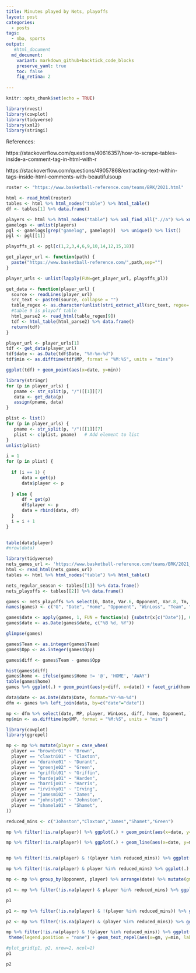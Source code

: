 ```yaml
---
title: Minutes played by Nets, playoffs 
layout: post
categories:
  - posts 
tags:
  - nba, sports
output: 
   #html_document
  md_document:
    variant: markdown_github+backtick_code_blocks
    preserve_yaml: true
    toc: false
    fig_retina: 2
  
---
```


```r
knitr::opts_chunk$set(echo = TRUE)
```



```r
library(rvest)
library(cowplot)
library(tidyverse)
library(xml2)
library(stringi)
```

References:

https://stackoverflow.com/questions/40616357/how-to-scrape-tables-inside-a-comment-tag-in-html-with-r

https://stackoverflow.com/questions/49057868/extracting-text-within-tags-inside-html-comments-with-beautifulsoup

```r
roster <- "https://www.basketball-reference.com/teams/BRK/2021.html"

html <- read_html(roster)
tables <- html %>% html_nodes("table") %>% html_table()
df <- tables[1] %>% data.frame()

players <- html %>% html_nodes("table") %>% xml_find_all(".//a") %>% xml_attrs()
gamelogs <- unlist(players)
pgl <- gamelogs[grep("gamelog", gamelogs)]  %>% unique() %>% list() 
pgl <- pgl[[1]]

playoffs_pl <- pgl[c(1,2,3,4,6,9,10,14,12,15,18)]
```

```r

get_player_url <- function(path) {
  paste("https://www.basketball-reference.com/",path,sep="")
}

player_urls <- unlist(lapply(FUN=get_player_url, playoffs_pl))

get_data <- function(player_url) {
  source <- readLines(player_url)
  src_text <- paste0(source, collapse = "")
  table_regex <- as.character(unlist(stri_extract_all(src_text, regex='<table(.*?)/table>', omit_no_match = T, simplify = T)))
  #table 9 is playoff table
  html_parse2 <- read_html(table_regex[9])
  tdf <- html_table(html_parse2) %>% data.frame()  
  return(tdf)
}

```

```r
player_url <- player_urls[1]
tdf <- get_data(player_url)
tdf$date <- as.Date(tdf$Date, "%Y-%m-%d")
tdf$min <- as.difftime(tdf$MP, format = "%M:%S", units = "mins")

ggplot(tdf) + geom_point(aes(x=date, y=min))
```


```r
library(stringr)
for (p in player_urls) {
   pname <- str_split(p, "/")[[1]][7]
   data <- get_data(p)
   assign(pname, data) 
}
```

```r
plist <- list()
for (p in player_urls) {
   pname <- str_split(p, "/")[[1]][7]
   plist <- c(plist, pname)   # Add element to list
}
unlist(plist)

```

```r

i = 1
for (p in plist) {
  
  if (i == 1) {
      data = get(p)
      data$player <- p
        
  } else {
      df = get(p)
      df$player <- p
      data = rbind(data, df) 
  }
  i = i + 1
}
  
```

```r
table(data$player)
#nrow(data)
```


```r
library(tidyverse)
nets_games_url <- 'https://www.basketball-reference.com/teams/BRK/2021_games.html'
html <- read_html(nets_games_url)
tables <- html %>% html_nodes("table") %>% html_table()

nets_regular_season <- tables[[1]] %>% data.frame()
nets_playoffs <- tables[[2]] %>% data.frame()

games <- nets_playoffs %>% select(G, Date, Var.6, Opponent, Var.8, Tm, Opp)
names(games) <- c("G", "Date", "Home", "Opponent", "WinLoss", "Team", "Opp")
```

```r

games$date <- apply(games, 1, FUN = function(x) {substr(x[c("Date")], 6, 20) })
games$date <- as.Date(games$date, c("%B %d, %Y"))

glimpse(games)

games$Team <- as.integer(games$Team)
games$Opp <- as.integer(games$Opp)

games$diff <- games$Team - games$Opp
```

```r
hist(games$diff)
games$home <- ifelse(games$Home != '@', 'HOME', 'AWAY')
table(games$home)
games %>% ggplot(.) + geom_point(aes(y=diff, x=date)) + facet_grid(home ~ .) + geom_smooth(aes(x=date, y=diff)) + labs(y="margin")
```

```r
data$date <- as.Date(data$Date, format="%Y-%m-%d")
dfm <- games %>% left_join(data, by=c("date"="date"))

mp <- dfm %>% select(date, MP, player, WinLoss, diff, home, Opponent, `G.x`)
mp$min <- as.difftime(mp$MP, format = "%M:%S", units = "mins")
```

```r
library(cowplot)
library(ggrepel)

mp <- mp %>% mutate(player = case_when(
  player == "brownbr01" ~ "Brown",
  player == "claxtni01" ~ "Claxton",
  player == "duranke01" ~ "Durant",
  player == "greenje02" ~ "Green",
  player == "griffbl01" ~ "Griffin",
  player == "hardeja01" ~ "Harden",
  player == "harrijo01" ~ "Harris",
  player == "irvinky01" ~ "Irving",
  player == "jamesmi02" ~ "James",
  player == "johnsty01" ~ "Johnston",
  player == "shamela01" ~ "Shamet",
))

reduced_mins <- c("Johnston","Claxton","James","Shamet","Green") 

mp %>% filter(!is.na(player)) %>% ggplot(.) + geom_point(aes(x=date, y=min, colour=player)) + facet_grid(WinLoss ~ .) + theme_cowplot()

mp %>% filter(!is.na(player)) %>% ggplot(.) + geom_line(aes(x=date, y=min, colour=player)) + facet_grid(home ~ .) + theme_cowplot()


mp %>% filter(!is.na(player) & !(player %in% reduced_mins)) %>% ggplot(.) + geom_line(aes(x=date, y=min, colour=player)) + theme_cowplot() + labs(y="minutes played")

mp %>% filter(!is.na(player) & player %in% reduced_mins) %>% ggplot(.) + geom_line(aes(x=date, y=min, colour=player)) + theme_cowplot() + labs(y="minutes played")

mp <- mp %>% group_by(Opponent, player) %>% arrange(date) %>% mutate(gm = row_number())

p1 <- mp %>% filter(!is.na(player) & player %in% reduced_mins) %>% ggplot(.) + geom_line(aes(x=gm, y=min, colour=player)) + theme_cowplot() + labs(y="minutes played") + facet_grid(Opponent ~ .) + scale_x_discrete(limits=seq(1,7)) + labs(x="game") + theme(legend.position = "none") + geom_text_repel(aes(x=gm, y=min, label=ifelse(gm %in% c(1,5), player, "")))

p1 

p1 <- mp %>% filter(!is.na(player) & !(player %in% reduced_mins)) %>% ggplot(.) + geom_col(aes(x=gm, y=(min/5), colour=player, fill=player)) + theme_cowplot() + labs(y="minutes played", colour="Player", fill="Player") + facet_grid(Opponent ~ .) + scale_x_discrete(limits=factor(seq(1,7)))

p2 <- mp %>% filter(!is.na(player) & (player %in% reduced_mins)) %>% ggplot(.) + geom_col(aes(x=gm, y=(min/5), colour=player, fill=player)) + theme_cowplot() + labs(y="minutes played", colour="Player", fill="Player") + facet_grid(Opponent ~ .) + scale_x_discrete(limits=factor(seq(1,7)))

mp %>% filter(!is.na(player) & !(player %in% reduced_mins)) %>% ggplot(.) + geom_line(aes(x=gm, y=min, colour=player)) + theme_cowplot() + labs(y="minutes played") + facet_grid(Opponent ~ .) + scale_x_discrete(limits=factor(seq(1,7))) + 
 theme(legend.position = "none") + geom_text_repel(aes(x=gm, y=min, label=ifelse(gm == 1, player, "")))

#plot_grid(p1, p2, nrow=2, ncol=1)
p1

p2

```
